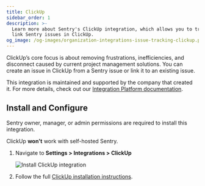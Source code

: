 ```yaml
---
title: ClickUp
sidebar_order: 1
description: >-
  Learn more about Sentry's ClickUp integration, which allows you to track and
  link Sentry issues in ClickUp.
og_image: /og-images/organization-integrations-issue-tracking-clickup.png
---
```


ClickUp’s core focus is about removing frustrations, inefficiencies, and disconnect caused by current project management solutions. You can create an issue in ClickUp from a Sentry issue or link it to an existing issue.

This integration is maintained and supported by the company that created it. For more details, check out our [Integration Platform documentation](/organization/integrations/integration-platform/).

## Install and Configure

<Alert>

Sentry owner, manager, or admin permissions are required to install this integration.

ClickUp **won't** work with self-hosted Sentry.

</Alert>

1. Navigate to **Settings > Integrations > ClickUp**

   ![Install ClickUp integration](./img/click-up.png)

2. Follow the full [ClickUp installation instructions](https://docs.clickup.com/en/articles/3420285-sentry-io).
